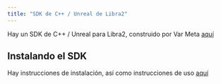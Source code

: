 ```yaml
---
title: "SDK de C++ / Unreal de Libra2"
---
```


Hay un SDK de C++ / Unreal para Libra2, construido por Var Meta [aquí](https://github.com/VAR-META-Tech/Libra2-Cpp-SDK/)

## Instalando el SDK

Hay instrucciones de instalación, así como instrucciones de uso [aquí](https://github.com/VAR-META-Tech/Libra2-Cpp-SDK/?tab=readme-ov-file#installation-guide)
